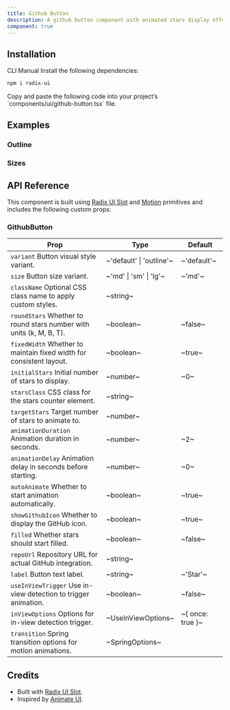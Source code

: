 ```yaml
---
title: Github Button
description: A github button component with animated stars display effects.
component: true
---
```


<ExamplePreview path="github-button/default" />

## Installation

<Tabs defaultValue="cli">

<TabsList>
  <TabsTrigger value="cli">CLI</TabsTrigger>
  <TabsTrigger value="manual">Manual</TabsTrigger>
</TabsList>

<TabsContent value="cli">
  <CliCommands name="github-button" />
</TabsContent>

<TabsContent value="manual">    
<Steps>

<Step>
Install the following dependencies:

```bash
npm i radix-ui
```
</Step>

<Step>
Copy and paste the following code into your project’s `components/ui/github-button.tsx` file.

<ComponentPreview name="github-button" />

</Step>

</Steps>

</TabsContent>

</Tabs>

## Examples

### Outline

<ExamplePreview path="github-button/outline" />

### Sizes

<ExamplePreview path="github-button/sizes" />

## API Reference

This component is built using [Radix UI Slot](https://www.radix-ui.com/primitives/docs/utilities/slot) and [Motion](https://motion.dev/) 
primitives and includes the following custom props:

### GithubButton

| **Prop**                                                                                       | **Type**                 | **Default**        |
| ---------------------------------------------------------------------------------------------- | ------------------------ | ------------------ |
| `variant` <PopoverInfo>Button visual style variant.</PopoverInfo>                              | ~'default' \| 'outline'~ | ~'default'~        |
| `size` <PopoverInfo>Button size variant.</PopoverInfo>                                         | ~'md' \| 'sm' \| 'lg'~   | ~'md'~             |
| `className` <PopoverInfo>Optional CSS class name to apply custom styles.</PopoverInfo>         | ~string~                 | <Na/>              |
| `roundStars` <PopoverInfo>Whether to round stars number with units (k, M, B, T).</PopoverInfo> | ~boolean~                | ~false~            |
| `fixedWidth` <PopoverInfo>Whether to maintain fixed width for consistent layout.</PopoverInfo> | ~boolean~                | ~true~             |
| `initialStars` <PopoverInfo>Initial number of stars to display.</PopoverInfo>                  | ~number~                 | ~0~                |
| `starsClass` <PopoverInfo>CSS class for the stars counter element.</PopoverInfo>               | ~string~                 | <Na/>              |
| `targetStars` <PopoverInfo>Target number of stars to animate to.</PopoverInfo>                 | ~number~                 | <Na/>              |
| `animationDuration` <PopoverInfo>Animation duration in seconds.</PopoverInfo>                  | ~number~                 | ~2~                |
| `animationDelay` <PopoverInfo>Animation delay in seconds before starting.</PopoverInfo>        | ~number~                 | ~0~                |
| `autoAnimate` <PopoverInfo>Whether to start animation automatically.</PopoverInfo>             | ~boolean~                | ~true~             |
| `showGithubIcon` <PopoverInfo>Whether to display the GitHub icon.</PopoverInfo>                | ~boolean~                | ~true~             |
| `filled` <PopoverInfo>Whether stars should start filled.</PopoverInfo>                         | ~boolean~                | ~false~            |
| `repoUrl` <PopoverInfo>Repository URL for actual GitHub integration.</PopoverInfo>             | ~string~                 | <Na/>              |
| `label` <PopoverInfo>Button text label.</PopoverInfo>                                          | ~string~                 | ~'Star'~           |
| `useInViewTrigger` <PopoverInfo>Use in-view detection to trigger animation.</PopoverInfo>      | ~boolean~                | ~false~            |
| `inViewOptions` <PopoverInfo>Options for in-view detection trigger.</PopoverInfo>              | ~UseInViewOptions~       | ~\{ once: true }~ |
| `transition` <PopoverInfo>Spring transition options for motion animations.</PopoverInfo>       | ~SpringOptions~          | <Na/>              |

## Credits

- Built with [Radix UI Slot](https://www.radix-ui.com/primitives/docs/utilities/slot).
- Inspired by [Animate UI](https://animate-ui.com/docs/buttons/github-stars).
